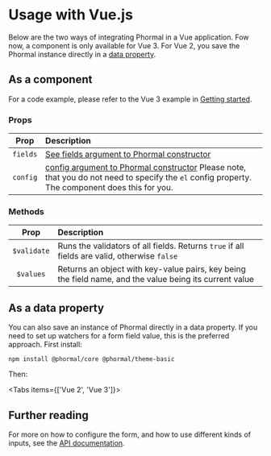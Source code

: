 # Usage with Vue.js

Below are the two ways of integrating Phormal in a Vue application. Fow now, a component is only available for Vue 3. For Vue 2, you save the Phormal instance directly in a [data property](#as-a-data-property).

## As a component

For a code example, please refer to the Vue 3 example in [Getting started](/guide/getting-started#step-1-javascript).

### Props

|   Prop   | Description                                                                                                                                                        |
|:--------:|:-------------------------------------------------------------------------------------------------------------------------------------------------------------------|
| `fields` | [See fields argument to Phormal constructor](/api-docs#fields)                                                                                                     |
| `config` | [config argument to Phormal constructor](/api-docs#config) Please note, that you do not need to specify the `el` config property. The component does this for you. |

### Methods

|    Prop     | Description                                                                                             |
|:-----------:|:--------------------------------------------------------------------------------------------------------|
| `$validate` | Runs the validators of all fields. Returns `true` if all fields are valid, otherwise `false`            |
|  `$values`  | Returns an object with key-value pairs, key being the field name, and the value being its current value |

## As a data property

You can also save an instance of Phormal directly in a data property. If you need to set up watchers for a form field value, this is the preferred approach. First install:

```
npm install @phormal/core @phormal/theme-basic
```

Then:


<Tabs items={['Vue 2', 'Vue 3']}>
  <Tab>
    <Vue2DataProperty />
  </Tab>
  <Tab>
    <Vue3DataProperty />
  </Tab>
</Tabs>

## Further reading

For more on how to configure the form, and how to use different kinds of inputs, see the [API documentation](/api-docs).